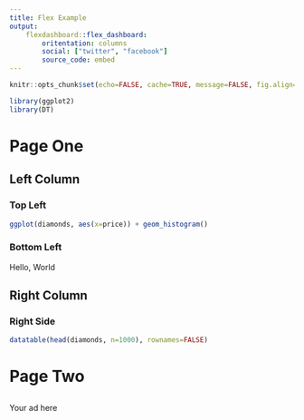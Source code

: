 ```yaml
---
title: Flex Example
output:
    flexdashboard::flex_dashboard:
        oritentation: columns
        social: ["twitter", "facebook"]
        source_code: embed
---
```


```r
knitr::opts_chunk$set(echo=FALSE, cache=TRUE, message=FALSE, fig.align='center')
```

```r
library(ggplot2)
library(DT)
```

# Page One

## Left Column

### Top Left

```r
ggplot(diamonds, aes(x=price)) + geom_histogram()
```

### Bottom Left

Hello, World

## Right Column

### Right Side

```r
datatable(head(diamonds, n=1000), rownames=FALSE)
```

# Page Two

##

###

Your ad here